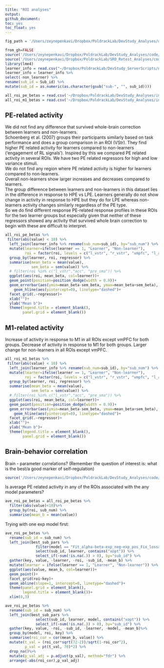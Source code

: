 ```yaml
---
title: "ROI analyses"
output:
github_document:
toc: yes
toc_float: yes
---
```


```r
fig_path = '/Users/zeynepenkavi/Dropbox/PoldrackLab/DevStudy_Analyses/output/figures/'

from_gh=FALSE
source('/Users/zeynepenkavi/Dropbox/PoldrackLab/DevStudy_Analyses/code/helper_functions/ggplot_colors.R')
source('/Users/zeynepenkavi/Dropbox/PoldrackLab/SRO_Retest_Analyses/code/helper_functions/sem.R')
library(lme4)
learner_info = read.csv("~/Dropbox/PoldrackLab/DevStudy_ServerScripts/nistats/level_3/learner_info.csv")
learner_info = learner_info %>%
select(-non_learner) %>%
rename(sub_id = Sub_id) %>%
mutate(sub_id = as.numeric(as.character(gsub("sub-", "", sub_id))))
```

```r
all_roi_pe_betas = read.csv('~/Dropbox/PoldrackLab/DevStudy_Analyses/input/rois/all_roi_pe_betas.csv')
all_roi_m1_betas = read.csv('~/Dropbox/PoldrackLab/DevStudy_Analyses/input/rois/all_roi_m1_betas.csv')
```

## PE-related activity

We did not find any difference that survived whole-brain correction between learners and non-learners.   
Schoenberg et al. (2007) groups their participants similarly based on task performance and does a group comparison in an ROI (VStr).  They find higher PE related activity for learners compared to non-learners ('engagement of RL signals').
Inspired by this we compared PE related activity in several ROIs. We have two PE related regressors for high and low variance stimuli.  
We do not find any region where PE related activity is higher for learners compared to non-learners.   
Overall non-learners show larger increases and decreases compared to learners.  
The group difference between learners and non-learners in this dataset lies in the difference in response to HPE vs LPE. Learners generally do not show change in activity in response to HPE but they do for LPE whereas non-learners activity changes similarly regardless of the PE type.  
So we do find different response PE-related response profiles in these ROIs for the two learner groups but especially given that neither of these regressors showed any activity that survived whole brain correction to begin with these are difficult to interpret.

```r
all_roi_pe_betas %>%
 filter(abs(value) < 10) %>%
  left_join(learner_info %>% rename(sub_num=sub_id), by="sub_num") %>%
  mutate(learner=ifelse(learner == 1, "Learner", "Non-learner"),
         roi = factor(roi, levels = c("l_vstr", "r_vstr", "vmpfc", "l_ains", "r_ains", "pcc", "acc", "pre_sma"))) %>%
  group_by(learner, roi, regressor) %>%
  summarise(mean_beta = mean(value),
            sem_beta = sem(value)) %>%
  # filter(roi %in% c("l_vstr","acc", "pre_sma")) %>%
  ggplot(aes(roi, mean_beta, col=learner))+
  geom_point(position=position_dodge(width = 0.9))+
  geom_errorbar(aes(ymin=mean_beta-sem_beta, ymax=mean_beta+sem_beta), position = position_dodge(width=0.9), width=0.25)+
    geom_hline(aes(yintercept=0), linetype="dashed")+
  facet_grid(.~regressor)+
  xlab("")+
  ylab("Mean b")+
  theme(legend.title = element_blank(),
        panel.grid = element_blank())
```

## M1-related activity

Increase of activity in response to M1 in all ROIs except vmPFC for both groups.
Decrease of activity in response to M1 for both groups.
Larger change for non-learners in all ROIs except vmPFC.

```r
all_roi_m1_betas %>%
 filter(abs(value) < 10) %>%
  left_join(learner_info %>% rename(sub_num=sub_id), by="sub_num") %>%
  mutate(learner=ifelse(learner == 1, "Learner", "Non-learner"),
         roi = factor(roi, levels = c("l_vstr", "r_vstr", "vmpfc", "l_ains", "r_ains", "pcc", "acc", "pre_sma"))) %>%
  group_by(learner, roi, regressor) %>%
  summarise(mean_beta = mean(value),
            sem_beta = sem(value)) %>%
  # filter(roi %in% c("l_vstr","acc", "pre_sma")) %>%
  ggplot(aes(roi, mean_beta, col=learner))+
  geom_point(position=position_dodge(width = 0.9))+
  geom_errorbar(aes(ymin=mean_beta-sem_beta, ymax=mean_beta+sem_beta), position = position_dodge(width=0.9), width=0.25)+
    geom_hline(aes(yintercept=0), linetype="dashed")+
  facet_grid(.~regressor)+
  xlab("")+
  ylab("Mean b")+
  theme(legend.title = element_blank(),
        panel.grid = element_blank())
```

## Brain-behavior correlation

Brain - parameter correlations? (Remember the question of interest is: what is the best/a good marker of self-regulation)

```r
source('/Users/zeynepenkavi/Dropbox/PoldrackLab/DevStudy_Analyses/code/workspace_scripts/rl_fits_data.R')
```

Is average PE related activity in any of the ROIs associated with the any model parameters?

```r
ave_roi_pe_betas = all_roi_pe_betas %>%
  filter(abs(value)<10)%>%
  group_by(roi, sub_num) %>%
  summarise(mean_b = mean(value))
```

Trying with one exp model first:

```r
ave_roi_pe_betas %>%
  rename(sub_id = sub_num) %>% 
  left_join(best_sub_pars %>%
              filter(model == "Fit_alpha-beta-exp_neg-exp_pos_Fix_lossave_") %>%
              select(sub_id, learner, contains("xopt")) %>%
              select_if(~sum(!is.na(.)) > 0), by="sub_id") %>%
  gather(key, value, -learner, -roi, -sub_id, -mean_b) %>%
  mutate(learner = ifelse(learner == 1, "Learner", "Non-learner")) %>%
  ggplot(aes(value, mean_b, col=learner))+
  geom_point()+
  facet_grid(roi~key)+
  geom_abline(slope=1, intercept=0, linetype="dashed")+
  theme(panel.grid = element_blank(),
        legend.title = element_blank())+
  xlim(0,3)
```

```r
ave_roi_pe_betas %>%
  rename(sub_id = sub_num) %>% 
  left_join(best_sub_pars %>%
              select(sub_id, learner, model, contains("xopt")) %>%
              select_if(~sum(!is.na(.)) > 0), by="sub_id") %>%
  gather(key, value, -roi, -sub_id, -learner, -model, -mean_b)%>%
  group_by(model, roi, key) %>%
  summarise(roi_cor = cor(mean_b, value)) %>%
  mutate(t_val = (roi_cor*sqrt(72-2))/sqrt(1-roi_cor^2),
         p_val = pt(t_val, 70)*2) %>%
  drop_na()%>%
  mutate(p_val_adj = p.adjust(p_val), method="fdr") %>%
  arrange(-abs(roi_cor),p_val_adj)
```
